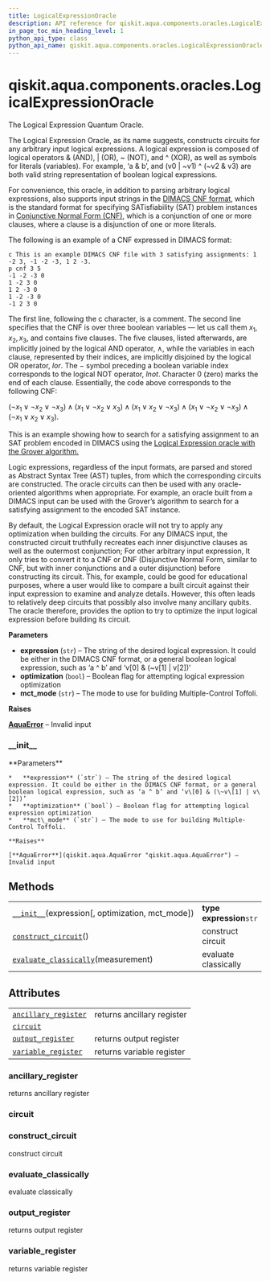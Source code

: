 ```yaml
---
title: LogicalExpressionOracle
description: API reference for qiskit.aqua.components.oracles.LogicalExpressionOracle
in_page_toc_min_heading_level: 1
python_api_type: class
python_api_name: qiskit.aqua.components.oracles.LogicalExpressionOracle
---
```


<span id="qiskit-aqua-components-oracles-logicalexpressionoracle" />

# qiskit.aqua.components.oracles.LogicalExpressionOracle

<Class id="qiskit.aqua.components.oracles.LogicalExpressionOracle" isDedicatedPage={true} github="https://github.com/qiskit-community/qiskit-aqua/tree/stable/0.8/qiskit/aqua/components/oracles/logical_expression_oracle.py" signature="LogicalExpressionOracle(expression, optimization=False, mct_mode='basic')" modifiers="class">
  The Logical Expression Quantum Oracle.

  The Logical Expression Oracle, as its name suggests, constructs circuits for any arbitrary input logical expressions. A logical expression is composed of logical operators & (AND), | (OR), \~ (NOT), and ^ (XOR), as well as symbols for literals (variables). For example, ‘a & b’, and (v0 | \~v1) ^ (\~v2 & v3) are both valid string representation of boolean logical expressions.

  For convenience, this oracle, in addition to parsing arbitrary logical expressions, also supports input strings in the [DIMACS CNF format](http://www.satcompetition.org/2009/format-benchmarks2009.html), which is the standard format for specifying SATisfiability (SAT) problem instances in [Conjunctive Normal Form (CNF)](https://en.wikipedia.org/wiki/Conjunctive_normal_form), which is a conjunction of one or more clauses, where a clause is a disjunction of one or more literals.

  The following is an example of a CNF expressed in DIMACS format:

  ```text
  c This is an example DIMACS CNF file with 3 satisfying assignments: 1 -2 3, -1 -2 -3, 1 2 -3.
  p cnf 3 5
  -1 -2 -3 0
  1 -2 3 0
  1 2 -3 0
  1 -2 -3 0
  -1 2 3 0
  ```

  The first line, following the c character, is a comment. The second line specifies that the CNF is over three boolean variables — let us call them $x_1, x_2, x_3$, and contains five clauses. The five clauses, listed afterwards, are implicitly joined by the logical AND operator, $\land$, while the variables in each clause, represented by their indices, are implicitly disjoined by the logical OR operator, $lor$. The $-$ symbol preceding a boolean variable index corresponds to the logical NOT operator, $lnot$. Character 0 (zero) marks the end of each clause. Essentially, the code above corresponds to the following CNF:

  $(\lnot x_1 \lor \lnot x_2 \lor \lnot x_3) \land (x_1 \lor \lnot x_2 \lor x_3) \land (x_1 \lor x_2 \lor \lnot x_3) \land (x_1 \lor \lnot x_2 \lor \lnot x_3) \land (\lnot x_1 \lor x_2 \lor x_3)$.

  This is an example showing how to search for a satisfying assignment to an SAT problem encoded in DIMACS using the [Logical Expression oracle with the Grover algorithm.](https://github.com/Qiskit/qiskit-tutorials-community/blob/master/optimization/grover.ipynb)

  Logic expressions, regardless of the input formats, are parsed and stored as Abstract Syntax Tree (AST) tuples, from which the corresponding circuits are constructed. The oracle circuits can then be used with any oracle-oriented algorithms when appropriate. For example, an oracle built from a DIMACS input can be used with the Grover’s algorithm to search for a satisfying assignment to the encoded SAT instance.

  By default, the Logical Expression oracle will not try to apply any optimization when building the circuits. For any DIMACS input, the constructed circuit truthfully recreates each inner disjunctive clauses as well as the outermost conjunction; For other arbitrary input expression, It only tries to convert it to a CNF or DNF (Disjunctive Normal Form, similar to CNF, but with inner conjunctions and a outer disjunction) before constructing its circuit. This, for example, could be good for educational purposes, where a user would like to compare a built circuit against their input expression to examine and analyze details. However, this often leads to relatively deep circuits that possibly also involve many ancillary qubits. The oracle therefore, provides the option to try to optimize the input logical expression before building its circuit.

  **Parameters**

  *   **expression** (`str`) – The string of the desired logical expression. It could be either in the DIMACS CNF format, or a general boolean logical expression, such as ‘a ^ b’ and ‘v\[0] & (\~v\[1] | v\[2])’
  *   **optimization** (`bool`) – Boolean flag for attempting logical expression optimization
  *   **mct\_mode** (`str`) – The mode to use for building Multiple-Control Toffoli.

  **Raises**

  [**AquaError**](qiskit.aqua.AquaError "qiskit.aqua.AquaError") – Invalid input

  ### \_\_init\_\_

  <Function id="qiskit.aqua.components.oracles.LogicalExpressionOracle.__init__" signature="__init__(expression, optimization=False, mct_mode='basic')">
    **Parameters**

    *   **expression** (`str`) – The string of the desired logical expression. It could be either in the DIMACS CNF format, or a general boolean logical expression, such as ‘a ^ b’ and ‘v\[0] & (\~v\[1] | v\[2])’
    *   **optimization** (`bool`) – Boolean flag for attempting logical expression optimization
    *   **mct\_mode** (`str`) – The mode to use for building Multiple-Control Toffoli.

    **Raises**

    [**AquaError**](qiskit.aqua.AquaError "qiskit.aqua.AquaError") – Invalid input
  </Function>

  ## Methods

  |                                                                                                                                                                                                   |                          |
  | ------------------------------------------------------------------------------------------------------------------------------------------------------------------------------------------------- | ------------------------ |
  | [`__init__`](#qiskit.aqua.components.oracles.LogicalExpressionOracle.__init__ "qiskit.aqua.components.oracles.LogicalExpressionOracle.__init__")(expression\[, optimization, mct\_mode])          | **type expression**`str` |
  | [`construct_circuit`](#qiskit.aqua.components.oracles.LogicalExpressionOracle.construct_circuit "qiskit.aqua.components.oracles.LogicalExpressionOracle.construct_circuit")()                     | construct circuit        |
  | [`evaluate_classically`](#qiskit.aqua.components.oracles.LogicalExpressionOracle.evaluate_classically "qiskit.aqua.components.oracles.LogicalExpressionOracle.evaluate_classically")(measurement) | evaluate classically     |

  ## Attributes

  |                                                                                                                                                                                |                            |
  | ------------------------------------------------------------------------------------------------------------------------------------------------------------------------------ | -------------------------- |
  | [`ancillary_register`](#qiskit.aqua.components.oracles.LogicalExpressionOracle.ancillary_register "qiskit.aqua.components.oracles.LogicalExpressionOracle.ancillary_register") | returns ancillary register |
  | [`circuit`](#qiskit.aqua.components.oracles.LogicalExpressionOracle.circuit "qiskit.aqua.components.oracles.LogicalExpressionOracle.circuit")                                  |                            |
  | [`output_register`](#qiskit.aqua.components.oracles.LogicalExpressionOracle.output_register "qiskit.aqua.components.oracles.LogicalExpressionOracle.output_register")          | returns output register    |
  | [`variable_register`](#qiskit.aqua.components.oracles.LogicalExpressionOracle.variable_register "qiskit.aqua.components.oracles.LogicalExpressionOracle.variable_register")    | returns variable register  |

  ### ancillary\_register

  <Attribute id="qiskit.aqua.components.oracles.LogicalExpressionOracle.ancillary_register">
    returns ancillary register
  </Attribute>

  ### circuit

  <Attribute id="qiskit.aqua.components.oracles.LogicalExpressionOracle.circuit" />

  ### construct\_circuit

  <Function id="qiskit.aqua.components.oracles.LogicalExpressionOracle.construct_circuit" signature="construct_circuit()">
    construct circuit
  </Function>

  ### evaluate\_classically

  <Function id="qiskit.aqua.components.oracles.LogicalExpressionOracle.evaluate_classically" signature="evaluate_classically(measurement)">
    evaluate classically
  </Function>

  ### output\_register

  <Attribute id="qiskit.aqua.components.oracles.LogicalExpressionOracle.output_register">
    returns output register
  </Attribute>

  ### variable\_register

  <Attribute id="qiskit.aqua.components.oracles.LogicalExpressionOracle.variable_register">
    returns variable register
  </Attribute>
</Class>

